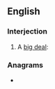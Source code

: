 ==English==

===Interjection===
{{en-interj}}

# {{lb|en|especially|humorous|vulgar}} A [[big deal]]: {{initialism of|[[big]] [[fucking]] [[deal]]|lang=en}}

===Anagrams===
* {{anagrams|en|Bdf.}}